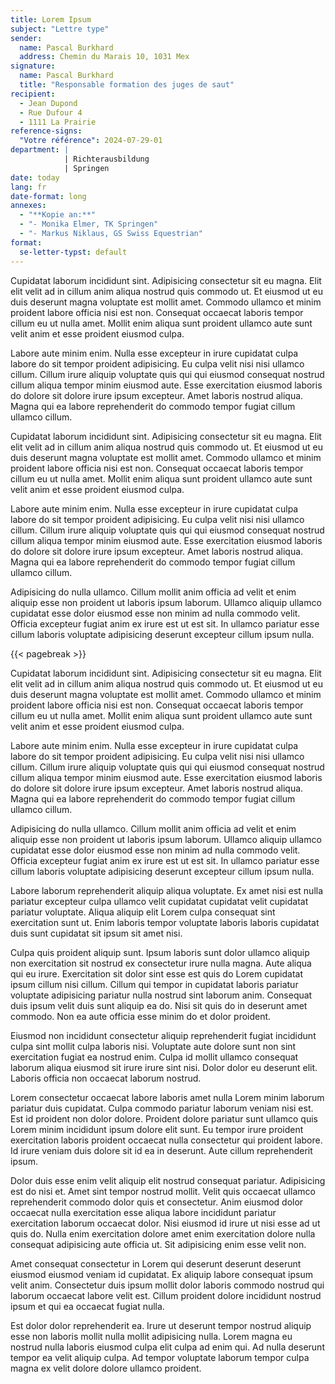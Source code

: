 ```yaml
---
title: Lorem Ipsum
subject: "Lettre type"
sender:
  name: Pascal Burkhard
  address: Chemin du Marais 10, 1031 Mex
signature:
  name: Pascal Burkhard
  title: "Responsable formation des juges de saut"
recipient:
  - Jean Dupond
  - Rue Dufour 4
  - 1111 La Prairie
reference-signs:
  "Votre référence": 2024-07-29-01
department: |
            | Richterausbildung
            | Springen
date: today
lang: fr
date-format: long
annexes:
  - "**Kopie an:**"
  - "- Monika Elmer, TK Springen"
  - "- Markus Niklaus, GS Swiss Equestrian"
format:
  se-letter-typst: default
---
```


Cupidatat laborum incididunt sint. Adipisicing consectetur sit eu magna. Elit elit velit ad in cillum anim aliqua nostrud quis commodo ut. Et eiusmod ut eu duis deserunt magna voluptate est mollit amet. Commodo ullamco et minim proident labore officia nisi est non. Consequat occaecat laboris tempor cillum eu ut nulla amet. Mollit enim aliqua sunt proident ullamco aute sunt velit anim et esse proident eiusmod culpa.

Labore aute minim enim. Nulla esse excepteur in irure cupidatat culpa labore do sit tempor proident adipisicing. Eu culpa velit nisi nisi ullamco cillum. Cillum irure aliquip voluptate quis qui qui eiusmod consequat nostrud cillum aliqua tempor minim eiusmod aute. Esse exercitation eiusmod laboris do dolore sit dolore irure ipsum excepteur. Amet laboris nostrud aliqua. Magna qui ea labore reprehenderit do commodo tempor fugiat cillum ullamco cillum.

Cupidatat laborum incididunt sint. Adipisicing consectetur sit eu magna. Elit elit velit ad in cillum anim aliqua nostrud quis commodo ut. Et eiusmod ut eu duis deserunt magna voluptate est mollit amet. Commodo ullamco et minim proident labore officia nisi est non. Consequat occaecat laboris tempor cillum eu ut nulla amet. Mollit enim aliqua sunt proident ullamco aute sunt velit anim et esse proident eiusmod culpa.

Labore aute minim enim. Nulla esse excepteur in irure cupidatat culpa labore do sit tempor proident adipisicing. Eu culpa velit nisi nisi ullamco cillum. Cillum irure aliquip voluptate quis qui qui eiusmod consequat nostrud cillum aliqua tempor minim eiusmod aute. Esse exercitation eiusmod laboris do dolore sit dolore irure ipsum excepteur. Amet laboris nostrud aliqua. Magna qui ea labore reprehenderit do commodo tempor fugiat cillum ullamco cillum.

Adipisicing do nulla ullamco. Cillum mollit anim officia ad velit et enim aliquip esse non proident ut laboris ipsum laborum. Ullamco aliquip ullamco cupidatat esse dolor eiusmod esse non minim ad nulla commodo velit. Officia excepteur fugiat anim ex irure est ut est sit. In ullamco pariatur esse cillum laboris voluptate adipisicing deserunt excepteur cillum ipsum nulla.

{{< pagebreak >}}

Cupidatat laborum incididunt sint. Adipisicing consectetur sit eu magna. Elit elit velit ad in cillum anim aliqua nostrud quis commodo ut. Et eiusmod ut eu duis deserunt magna voluptate est mollit amet. Commodo ullamco et minim proident labore officia nisi est non. Consequat occaecat laboris tempor cillum eu ut nulla amet. Mollit enim aliqua sunt proident ullamco aute sunt velit anim et esse proident eiusmod culpa.

Labore aute minim enim. Nulla esse excepteur in irure cupidatat culpa labore do sit tempor proident adipisicing. Eu culpa velit nisi nisi ullamco cillum. Cillum irure aliquip voluptate quis qui qui eiusmod consequat nostrud cillum aliqua tempor minim eiusmod aute. Esse exercitation eiusmod laboris do dolore sit dolore irure ipsum excepteur. Amet laboris nostrud aliqua. Magna qui ea labore reprehenderit do commodo tempor fugiat cillum ullamco cillum.

Adipisicing do nulla ullamco. Cillum mollit anim officia ad velit et enim aliquip esse non proident ut laboris ipsum laborum. Ullamco aliquip ullamco cupidatat esse dolor eiusmod esse non minim ad nulla commodo velit. Officia excepteur fugiat anim ex irure est ut est sit. In ullamco pariatur esse cillum laboris voluptate adipisicing deserunt excepteur cillum ipsum nulla.

Labore laborum reprehenderit aliquip aliqua voluptate. Ex amet nisi est nulla pariatur excepteur culpa ullamco velit cupidatat cupidatat velit cupidatat pariatur voluptate. Aliqua aliquip elit Lorem culpa consequat sint exercitation sunt ut. Enim laboris tempor voluptate laboris laboris cupidatat duis sunt cupidatat sit ipsum sit amet nisi.

Culpa quis proident aliquip sunt. Ipsum laboris sunt dolor ullamco aliquip non exercitation sit nostrud ex consectetur irure nulla magna. Aute aliqua qui eu irure. Exercitation sit dolor sint esse est quis do Lorem cupidatat ipsum cillum nisi cillum. Cillum qui tempor in cupidatat laboris pariatur voluptate adipisicing pariatur nulla nostrud sint laborum anim. Consequat duis ipsum velit duis sunt aliquip ea do. Nisi sit quis do in deserunt amet commodo. Non ea aute officia esse minim do et dolor proident.

Eiusmod non incididunt consectetur aliquip reprehenderit fugiat incididunt culpa sint mollit culpa laboris nisi. Voluptate aute dolore sunt non sint exercitation fugiat ea nostrud enim. Culpa id mollit ullamco consequat laborum aliqua eiusmod sit irure irure sint nisi. Dolor dolor eu deserunt elit. Laboris officia non occaecat laborum nostrud.

Lorem consectetur occaecat labore laboris amet nulla Lorem minim laborum pariatur duis cupidatat. Culpa commodo pariatur laborum veniam nisi est. Est id proident non dolor dolore. Proident dolore pariatur sunt ullamco quis Lorem minim incididunt ipsum dolore elit sunt. Eu tempor irure proident exercitation laboris proident occaecat nulla consectetur qui proident labore. Id irure veniam duis dolore sit id ea in deserunt. Aute cillum reprehenderit ipsum.

Dolor duis esse enim velit aliquip elit nostrud consequat pariatur. Adipisicing est do nisi et. Amet sint tempor nostrud mollit. Velit quis occaecat ullamco reprehenderit commodo dolor quis et consectetur. Anim eiusmod dolor occaecat nulla exercitation esse aliqua labore incididunt pariatur exercitation laborum occaecat dolor. Nisi eiusmod id irure ut nisi esse ad ut quis do. Nulla enim exercitation dolore amet enim exercitation dolore nulla consequat adipisicing aute officia ut. Sit adipisicing enim esse velit non.

Amet consequat consectetur in Lorem qui deserunt deserunt deserunt eiusmod eiusmod veniam id cupidatat. Ex aliquip labore consequat ipsum velit anim. Consectetur duis ipsum mollit dolor laboris commodo nostrud qui laborum occaecat labore velit est. Cillum proident dolore incididunt nostrud ipsum et qui ea occaecat fugiat nulla.

Est dolor dolor reprehenderit ea. Irure ut deserunt tempor nostrud aliquip esse non laboris mollit nulla mollit adipisicing nulla. Lorem magna eu nostrud nulla laboris eiusmod culpa elit culpa ad enim qui. Ad nulla deserunt tempor ea velit aliquip culpa. Ad tempor voluptate laborum tempor culpa magna ex velit dolore dolore ullamco proident.
